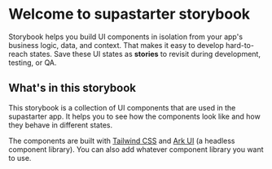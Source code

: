 
<Meta title="supastarter UI/Introduction" />

# Welcome to supastarter storybook

Storybook helps you build UI components in isolation from your app's business logic, data, and context.
That makes it easy to develop hard-to-reach states. Save these UI states as **stories** to revisit during development, testing, or QA.

## What's in this storybook

This storybook is a collection of UI components that are used in the supastarter app. It helps you to see how the components look like and how they behave in different states.

The components are built with [Tailwind CSS](https://tailwindcss.com/) and [Ark UI](https://ark-ui.com) (a headless component library). You can also add whatever component library you want to use.
